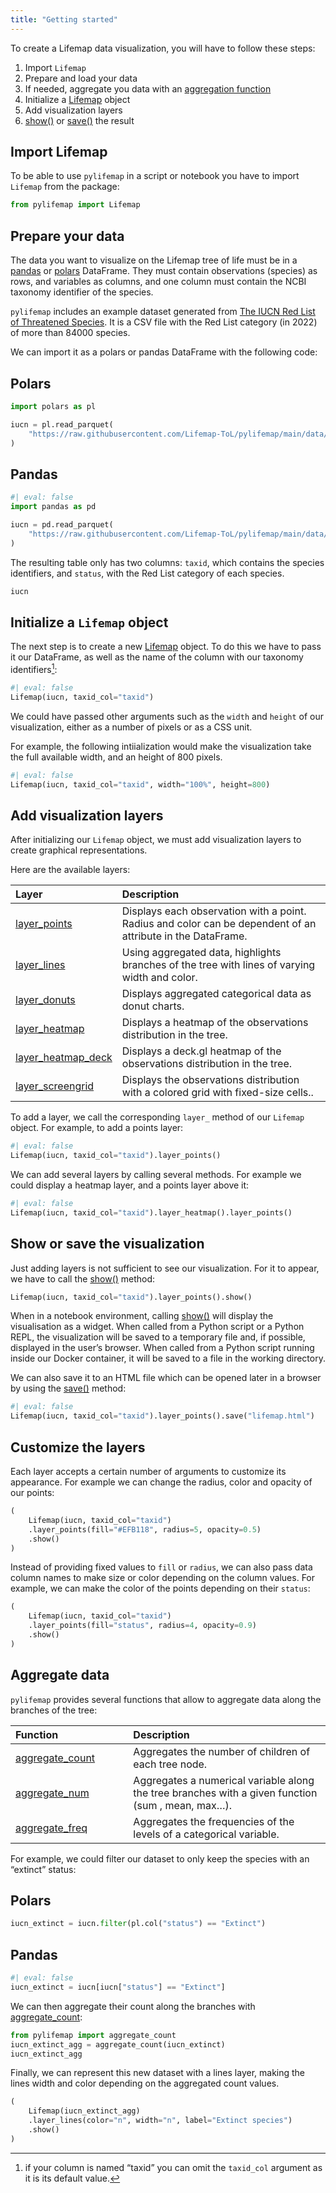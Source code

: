 ```yaml
---
title: "Getting started"
---
```



To create a Lifemap data visualization, you will have to follow these steps:

1. Import `Lifemap`
2. Prepare and load your data
3. If needed, aggregate you data with an [aggregation function](reference/index.html#aggregation-functions)
4. Initialize a [Lifemap](`~pylifemap.Lifemap`) object
5. Add visualization layers
6. [show()](`~pylifemap.Lifemap.show`) or [save()](`~pylifemap.Lifemap.save`) the result


## Import Lifemap

To be able to use `pylifemap` in a script or notebook you have to import `Lifemap` from the package:

```python
from pylifemap import Lifemap
```



## Prepare your data

The data you want to visualize on the Lifemap tree of life must be in a [pandas](https://pandas.pydata.org) or [polars](https://pola.rs) DataFrame. They must contain observations (species) as rows, and variables as columns, and one column must contain the NCBI taxonomy identifier of the species.

`pylifemap` includes an example dataset generated from [The IUCN Red List of Threatened Species](https://www.gbif.org/dataset/19491596-35ae-4a91-9a98-85cf505f1bd3). It is a CSV file with the Red List category (in 2022) of more than 84000 species.

We can import it as a polars or pandas DataFrame with the following code:

::: {.panel-tabset}

## Polars

```python
import polars as pl

iucn = pl.read_parquet(
    "https://raw.githubusercontent.com/Lifemap-ToL/pylifemap/main/data/iucn.parquet"
)
```

## Pandas

```python
#| eval: false
import pandas as pd

iucn = pd.read_parquet(
    "https://raw.githubusercontent.com/Lifemap-ToL/pylifemap/main/data/iucn.parquet"
)
```

:::

The resulting table only has two columns: `taxid`, which contains the species identifiers, and `status`, with the Red List category of each species.

```python
iucn
```


## Initialize a `Lifemap` object

The next step is to create a new [Lifemap](`~pylifemap.Lifemap`) object. To do this we have to pass it our DataFrame, as well as the name of the column with our taxonomy identifiers^[if your column is named "taxid" you can omit the `taxid_col` argument as it is its default value.]:

```python
#| eval: false
Lifemap(iucn, taxid_col="taxid")
```

We could have passed other arguments such as the `width` and `height` of our visualization, either as a number of pixels or as a CSS unit.

For example, the following intiialization would make the visualization take the full available width, and an height of 800 pixels.

```python
#| eval: false
Lifemap(iucn, taxid_col="taxid", width="100%", height=800)
```


## Add visualization layers

After initializing our `Lifemap` object, we must add visualization layers to create graphical representations.

Here are the available layers:

| Layer                                           | Description                                                                                                  |
| :---------------------------------------------- | :----------------------------------------------------------------------------------------------------------- |
| [layer_points](layers/layer_points.qmd)         | Displays each observation with a point. Radius and color can be dependent of an  attribute in the DataFrame. |
| [layer_lines](layers/layer_lines.qmd)           | Using aggregated data, highlights branches of the tree with lines of varying width and color.                |
| [layer_donuts](layers/layer_donuts.qmd)         | Displays aggregated categorical data as donut charts.                                                        |
| [layer_heatmap](layers/layer_heatmap.qmd)       | Displays a heatmap of the observations distribution in the tree.                                             |
| [layer_heatmap_deck](layers/layer_heatmap_deck.qmd)       | Displays a deck.gl heatmap of the observations distribution in the tree.                                             |
| [layer_screengrid](layers/layer_screengrid.qmd) | Displays the observations distribution with a colored grid with fixed-size cells..                           |

To add a layer, we call the corresponding `layer_` method of our `Lifemap` object. For example, to add a points layer:

```python
#| eval: false
Lifemap(iucn, taxid_col="taxid").layer_points()
```

We can add several layers by calling several methods. For example we could display a heatmap layer, and a points layer above it:

```python
#| eval: false
Lifemap(iucn, taxid_col="taxid").layer_heatmap().layer_points()
```

## Show or save the visualization

Just adding layers is not sufficient to see our visualization. For it to appear, we have to call the [show()](`~pylifemap.Lifemap.show`) method:

```python
Lifemap(iucn, taxid_col="taxid").layer_points().show()
```

::: {.callout-note}
When in a notebook environment, calling [show()](`~pylifemap.Lifemap.show`) will display the visualisation as a widget. When called from a Python script or a Python REPL, the visualization will be saved to a temporary file and, if possible, displayed in the user's browser. When called from a Python script running inside our Docker container, it will be saved to a file in the working directory.
:::

We can also save it to an HTML file which can be opened later in a browser by using the [save()](`~pylifemap.Lifemap.save`) method:

```python
#| eval: false
Lifemap(iucn, taxid_col="taxid").layer_points().save("lifemap.html")
```


## Customize the layers

Each layer accepts a certain number of arguments to customize its appearance. For example we can change the radius, color and opacity of our points:


```python
(
    Lifemap(iucn, taxid_col="taxid")
    .layer_points(fill="#EFB118", radius=5, opacity=0.5)
    .show()
)
```

Instead of providing fixed values to `fill` or `radius`, we can also pass data column names to make size or color depending on the column values. For example, we can make the color of the points depending on their `status`:

```python
(
    Lifemap(iucn, taxid_col="taxid")
    .layer_points(fill="status", radius=4, opacity=0.9)
    .show()
)
```



## Aggregate data

`pylifemap` provides several functions that allow to aggregate data along the branches of the tree:



| Function                                                     | Description                                                                                         |
| :----------------------------------------------------------- | :-------------------------------------------------------------------------------------------------- |
| [aggregate_count](`~pylifemap.aggregations.aggregate_count`) | Aggregates the number of children of each tree node.                                                |
| [aggregate_num](`~pylifemap.aggregations.aggregate_num`)     | Aggregates a numerical variable along the tree branches with a given function (sum , mean, max...). |
| [aggregate_freq](`~pylifemap.aggregations.aggregate_freq`)   | Aggregates the frequencies of the levels of a categorical variable.                                 |



For example, we could filter our dataset to only keep the species with an "extinct" status:


::: {.panel-tabset}

## Polars

```python
iucn_extinct = iucn.filter(pl.col("status") == "Extinct")
```

## Pandas

```python
#| eval: false
iucn_extinct = iucn[iucn["status"] == "Extinct"]
```

:::


We can then aggregate their count along the branches with [aggregate_count](`~pylifemap.aggregations.aggregate_count`):

```python
from pylifemap import aggregate_count
iucn_extinct_agg = aggregate_count(iucn_extinct)
iucn_extinct_agg
```

Finally, we can represent this new dataset with a lines layer, making the lines width and color depending on the aggregated count values.

```python
(
    Lifemap(iucn_extinct_agg)
    .layer_lines(color="n", width="n", label="Extinct species")
    .show()
)
```
